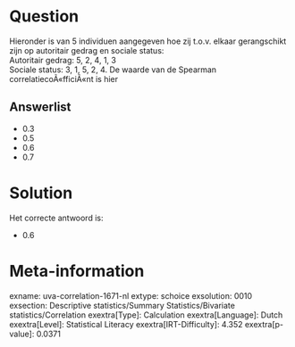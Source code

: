 Question
========

Hieronder is van 5 individuen aangegeven hoe zij t.o.v. elkaar
gerangschikt zijn op autoritair gedrag en sociale status:\
Autoritair gedrag: 5, 2, 4, 1, 3\
Sociale status: 3, 1, 5, 2, 4. De waarde van de Spearman
correlatiecoÃ«fficiÃ«nt is hier

Answerlist
----------

* 0.3
* 0.5
* 0.6
* 0.7

Solution
========

Het correcte antwoord is: 

* 0.6

Meta-information
================
exname: uva-correlation-1671-nl
extype: schoice
exsolution: 0010
exsection: Descriptive statistics/Summary Statistics/Bivariate statistics/Correlation
exextra[Type]: Calculation
exextra[Language]: Dutch
exextra[Level]: Statistical Literacy
exextra[IRT-Difficulty]: 4.352
exextra[p-value]: 0.0371
